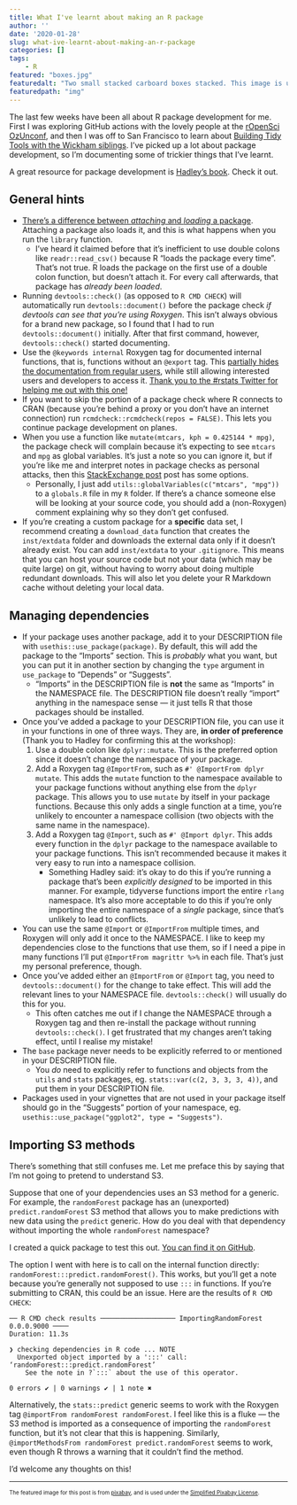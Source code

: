 ```yaml
---
title: What I've learnt about making an R package
author: ''
date: '2020-01-28'
slug: what-ive-learnt-about-making-an-r-package
categories: []
tags:
    - R
featured: "boxes.jpg"
featuredalt: "Two small stacked carboard boxes stacked. This image is used under the Simplified Pixabay License."
featuredpath: "img"
---
```


The last few weeks have been all about R package development for me. First I was exploring GitHub actions with the lovely people at the [rOpenSci OzUnconf](https://ozunconf19.ropensci.org/), and then I was off to San Francisco to learn about [Building Tidy Tools with the Wickham siblings](https://github.com/rstudio-conf-2020/build-tidy-tools). I've picked up a lot about package development, so I'm documenting some of trickier things that I've learnt.

A great resource for package development is [Hadley's book](http://r-pkgs.had.co.nz/). Check it out.

## General hints

* [There's a difference between *attaching* and *loading* a package](http://r-pkgs.had.co.nz/namespace.html). Attaching a package also loads it, and this is what happens when you run the `library` function.
    * I've heard it claimed before that it's inefficient to use double colons like `readr::read_csv()` because R "loads the package every time". That's not true. R loads the package on the first use of a double colon function, but doesn't attach it. For every call afterwards, that package has _already been loaded_.
* Running `devtools::check()` (as opposed to `R CMD CHECK`) will automatically run `devtools::document()` before the package check _if devtools can see that you're using Roxygen_. This isn't always obvious for a brand new package, so I found that I had to run `devtools::document()` initially. After that first command, however, `devtools::check()` started documenting.
* Use the `@keywords internal` Roxygen tag for documented internal functions, that is, functions without an `@export` tag. This [partially hides the documentation from regular users](http://r-pkgs.had.co.nz/man.html), while still allowing interested users and developers to access it. [Thank you to the #rstats Twitter for helping me out with this one!](https://twitter.com/mdneuzerling/status/1219402128722137089)
* If you want to skip the portion of a package check where R connects to CRAN (because you're behind a proxy or you don't have an internet connection) run `rcmdcheck::rcmdcheck(repos = FALSE)`. This lets you continue package development on planes.
* When you use a function like `mutate(mtcars, kph = 0.425144 * mpg)`, the package check will complain because it's expecting to see `mtcars` and `mpg` as global variables. It's just a note so you can ignore it, but if you're like me and interpret notes in package checks as personal attacks, then this [StackExchange post](https://stackoverflow.com/questions/9439256/how-can-i-handle-r-cmd-check-no-visible-binding-for-global-variable-notes-when) post has some options.
    * Personally, I just add `utils::globalVariables(c("mtcars", "mpg"))` to a `globals.R` file in my `R` folder. If there's a chance someone else will be looking at your source code, you should add a (non-Roxygen) comment explaining why so they don't get confused.
* If you're creating a custom package for a **specific** data set, I recommend creating a `download_data` function that creates the `inst/extdata` folder and downloads the external data only if it doesn't already exist. You can add `inst/extdata` to your `.gitignore`. This means that you can host your source code but not your data (which may be quite large) on git, without having to worry about doing multiple redundant downloads. This will also let you delete your R Markdown cache without deleting your local data.

## Managing dependencies

* If your package uses another package, add it to your DESCRIPTION file with `usethis::use_package(package)`. By default, this will add the package to the "Imports" section. This is *probably* what you want, but you can put it in another section by changing the `type` argument in `use_package` to "Depends" or "Suggests".
    * "Imports" in the DESCRIPTION file is **not** the same as "Imports" in the NAMESPACE file. The DESCRIPTION file doesn't really "import" anything in the namespace sense --- it just tells R that those packages should be installed.
* Once you've added a package to your DESCRIPTION file, you can use it in your functions in one of three ways. They are, **in order of preference** (Thank you to Hadley for confirming this at the workshop):
    1. Use a double colon like `dplyr::mutate`. This is the preferred option since it doesn't change the namespace of your package.
    2. Add a Roxygen tag `@ImportFrom`, such as `#' @ImportFrom dplyr mutate`. This adds the `mutate` function to the namespace available to your package functions without anything else from the `dplyr` package. This allows you to use `mutate` by itself in your package functions. Because this only adds a single function at a time, you're unlikely to encounter a namespace collision (two objects with the same name in the namespace).
    3. Add a Roxygen tag `@Import`, such as `#' @Import dplyr`. This adds every function in the `dplyr` package to the namespace available to your package functions. This isn't recommended because it makes it very easy to run into a namespace collision.
        * Something Hadley said: it's okay to do this if you're running a package that's been _explicitly designed_ to be imported in this manner. For example, tidyverse functions import the entire `rlang` namespace. It's also more acceptable to do this if you're only importing the entire namespace of a *single* package, since that's unlikely to lead to conflicts.
* You can use the same `@Import` or `@ImportFrom` multiple times, and Roxygen will only add it once to the NAMESPACE. I like to keep my dependencies close to the functions that use them, so if I need a pipe in many functions I'll put `@ImportFrom magrittr %>%` in each file. That's just my personal preference, though.
* Once you've added either an `@ImportFrom` or `@Import` tag, you need to `devtools::document()` for the change to take effect. This will add the relevant lines to your NAMESPACE file. `devtools::check()` will usually do this for you.
    * This often catches me out if I change the NAMESPACE through a Roxygen tag and then re-install the package without running `devtools::check()`. I get frustrated that my changes aren't taking effect, until I realise my mistake!
* The `base` package never needs to be explicitly referred to or mentioned in your DESCRIPTION file.
    * You _do_ need to explicitly refer to functions and objects from the `utils` and `stats` packages, eg. `stats::var(c(2, 3, 3, 3, 4))`, and put them in your DESCRIPTION file.
* Packages used in your vignettes that are not used in your package itself should go in the "Suggests" portion of your namespace, eg. `usethis::use_package("ggplot2", type = "Suggests")`.

## Importing S3 methods

There's something that still confuses me. Let me preface this by saying that I'm not going to pretend to understand S3.

Suppose that one of your dependencies uses an S3 method for a generic. For example, the `randomForest` package has an (unexported) `predict.randomForest` S3 method that allows you to make predictions with new data using the `predict` generic. How do you deal with that dependency without importing the whole `randomForest` namespace?

I created a quick package to test this out. [You can find it on GitHub](https://github.com/mdneuzerling/ImportingRandomForest).

The option I went with here is to call on the internal function directly: `randomForest:::predict.randomForest()`. This works, but you'll get a note because you're generally not supposed to use `:::` in functions. If you're submitting to CRAN, this could be an issue. Here are the results of `R CMD CHECK`:

```
── R CMD check results ─────────────────── ImportingRandomForest 0.0.0.9000 ────
Duration: 11.3s

❯ checking dependencies in R code ... NOTE
  Unexported object imported by a ':::' call: ‘randomForest:::predict.randomForest’
    See the note in ?`:::` about the use of this operator.

0 errors ✔ | 0 warnings ✔ | 1 note ✖
```

Alternatively, the `stats::predict` generic seems to work with the Roxygen tag `@importFrom randomForest randomForest`. I feel like this is a fluke --- the S3 method is imported as a consequence of importing the `randomForest` function, but it's not clear that this is happening. Similarly, `@importMethodsFrom randomForest predict.randomForest` seems to work, even though R throws a warning that it couldn't find the method.

I'd welcome any thoughts on this!


-----

<sub><sup>The featured image for this post is from [pixabay](https://pixabay.com/photos/boxes-cardboard-gift-box-3404606/), and is used under the [Simplified Pixabay License](https://pixabay.com/service/license/).</sup></sub>
